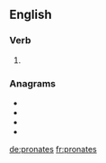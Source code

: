 {{also|prônâtes}}
==English==

===Verb===
{{head|en|verb form}}

# {{en-third-person singular of|pronate}}

===Anagrams===
* {{l|en|near post}}
* {{l|en|operants}}
* {{l|en|Paterson}}
* {{l|en|tropanes}}

[[de:pronates]]
[[fr:pronates]]